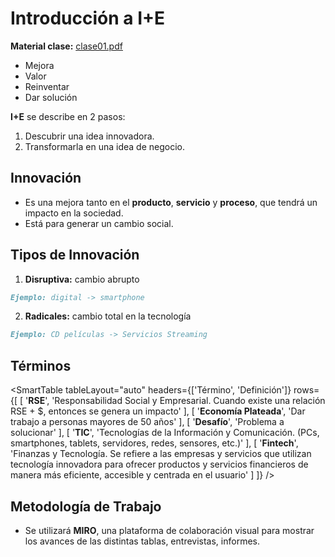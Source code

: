 # Introducción a I+E
**Material clase:** [clase01.pdf](/inacap/fvie01/docs/clase01.pdf)

- Mejora
- Valor
- Reinventar
- Dar solución

**I+E** se describe en 2 pasos:

1. Descubrir una idea innovadora.
2. Transformarla en una idea de negocio.

## Innovación
- Es una mejora tanto en el **producto**, **servicio** y **proceso**, que tendrá un impacto en la sociedad.
- Está para generar un cambio social.

## Tipos de Innovación

1. **Disruptiva:** cambio abrupto

```markdown
Ejemplo: digital -> smartphone
```

2. **Radicales:** cambio total en la tecnología
```markdown
Ejemplo: CD películas -> Servicios Streaming
```

## Términos

<SmartTable
	tableLayout="auto"
	headers={['Término', 'Definición']}
	rows={[
		[
			'**RSE**',
			'Responsabilidad Social y Empresarial. Cuando existe una relación RSE + $, entonces se genera un impacto'
		],
		[
			'**Economía Plateada**',
			'Dar trabajo a personas mayores de 50 años'
		],
		[
			'**Desafío**',
			'Problema a solucionar'
		],
		[
			'**TIC**',
			'Tecnologías de la Información y Comunicación. (PCs, smartphones, tablets, servidores, redes, sensores, etc.)'
		],
		[
			'**Fintech**',
			'Finanzas y Tecnología. Se refiere a las empresas y servicios que utilizan tecnología innovadora para ofrecer productos y servicios financieros de manera más eficiente, accesible y centrada en el usuario'
		]
	]}
/>

## Metodología de Trabajo

- Se utilizará **MIRO**, una plataforma de colaboración visual para mostrar los avances de las distintas tablas, entrevistas, informes.

